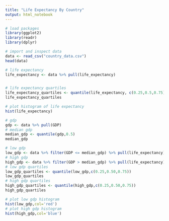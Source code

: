 ```yaml
---
title: "Life Expectancy By Country"
output: html_notebook
---
```


```r
# load packages
library(ggplot2)
library(readr)
library(dplyr)
```

```r
# import and inspect data
data <- read_csv("country_data.csv")
head(data)
```

```r
# life expectancy
life_expectancy <- data %>% pull(life_expectancy)


# life expectancy quartiles
life_expectancy_quartiles <- quantile(life_expectancy, c(0.25,0.5,0.75))
life_expectancy_quartiles
```

```r
# plot histogram of life expectancy
hist(life_expectancy)
```

```r
# gdp
gdp <- data %>% pull(GDP)
# median gdp
median_gdp <- quantile(gdp,0.5)
median_gdp
```

```r
# low gdp
low_gdp <- data %>% filter(GDP <= median_gdp) %>% pull(life_expectancy)
# high gdp
high_gdp <- data %>% filter(GDP > median_gdp) %>% pull(life_expectancy)
# low gdp quartiles
low_gdp_quartiles <- quantile(low_gdp,c(0.25,0.50,0.75))
low_gdp_quartiles
# high gdp quartiles
high_gdp_quartiles <- quantile(high_gdp,c(0.25,0.50,0.75))
high_gdp_quartiles
```

```r
# plot low gdp histogram
hist(low_gdp,col='red')
# plot high gdp histogram
hist(high_gdp,col='blue')
```